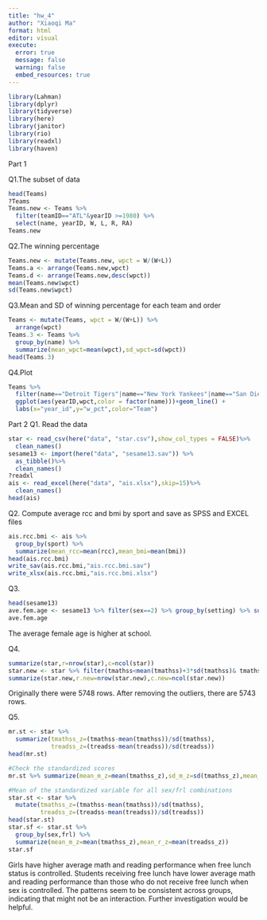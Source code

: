 ---
title: "hw_4"
author: "Xiaoqi Ma"
format: html
editor: visual
execute: 
  error: true
  message: false
  warning: false
  embed_resources: true
---

```{r}
library(Lahman)
library(dplyr)
library(tidyverse)
library(here)
library(janitor)
library(rio)
library(readxl)
library(haven)
```

Part 1

Q1.The subset of data

```{r}
head(Teams)
?Teams
Teams.new <- Teams %>%
  filter(teamID=="ATL"&yearID >=1980) %>%
  select(name, yearID, W, L, R, RA)
Teams.new
```

Q2.The winning percentage

```{r}
Teams.new <- mutate(Teams.new, wpct = W/(W+L))
Teams.a <- arrange(Teams.new,wpct)
Teams.d <- arrange(Teams.new,desc(wpct))
mean(Teams.new$wpct)
sd(Teams.new$wpct)
```

Q3.Mean and SD of winning percentage for each team and order

```{r}
Teams <- mutate(Teams, wpct = W/(W+L)) %>%
  arrange(wpct)
Teams.3 <- Teams %>% 
  group_by(name) %>%
  summarize(mean_wpct=mean(wpct),sd_wpct=sd(wpct)) 
head(Teams.3)


```

Q4.Plot

```{r}
Teams %>%
  filter(name=="Detroit Tigers"|name=="New York Yankees"|name=="San Diego Padres")%>%
  ggplot(aes(yearID,wpct,color = factor(name)))+geom_line() +
  labs(x="year_id",y="w_pct",color="Team")

```

Part 2 Q1. Read the data

```{r}
star <- read_csv(here("data", "star.csv"),show_col_types = FALSE)%>%
  clean_names()
sesame13 <- import(here("data", "sesame13.sav")) %>% 
  as_tibble()%>%
  clean_names()
?readxl
ais <- read_excel(here("data", "ais.xlsx"),skip=15)%>%
  clean_names()
head(ais)
```

Q2. Compute average rcc and bmi by sport and save as SPSS and EXCEL files

```{r}
ais.rcc.bmi <- ais %>% 
  group_by(sport) %>%
  summarize(mean_rcc=mean(rcc),mean_bmi=mean(bmi)) 
head(ais.rcc.bmi)
write_sav(ais.rcc.bmi,"ais.rcc.bmi.sav")
write_xlsx(ais.rcc.bmi,"ais.rcc.bmi.xlsx")
```

Q3.

```{r}
head(sesame13)
ave.fem.age <- sesame13 %>% filter(sex==2) %>% group_by(setting) %>% summarize(mean_age=mean(age))
ave.fem.age
```

The average female age is higher at school.

Q4.

```{r}
summarize(star,r=nrow(star),c=ncol(star))
star.new <- star %>% filter(tmathss<mean(tmathss)+3*sd(tmathss)& tmathss>mean(tmathss)-3*sd(tmathss))
summarize(star.new,r.new=nrow(star.new),c.new=ncol(star.new))
```

Originally there were 5748 rows. After removing the outliers, there are 5743 rows.

Q5.

```{r}
mr.st <- star %>%
  summarize(tmathss_z=(tmathss-mean(tmathss))/sd(tmathss),
            treadss_z=(treadss-mean(treadss))/sd(treadss))
head(mr.st)

#Check the standardized scores
mr.st %>% summarize(mean_m_z=mean(tmathss_z),sd_m_z=sd(tmathss_z),mean_r_z=mean(treadss_z),sd_r_z=sd(treadss_z))

#Mean of the standardized variable for all sex/frl combinations
star.st <- star %>%
  mutate(tmathss_z=(tmathss-mean(tmathss))/sd(tmathss),
         treadss_z=(treadss-mean(treadss))/sd(treadss))
head(star.st)
star.sf <- star.st %>%
  group_by(sex,frl) %>%
  summarize(mean_m_z=mean(tmathss_z),mean_r_z=mean(treadss_z))
star.sf

```

Girls have higher average math and reading performance when free lunch status is controlled. Students receiving free lunch have lower average math and reading performance than those who do not receive free lunch when sex is controlled. The patterns seem to be consistent across groups, indicating that might not be an interaction. Further investigation would be helpful.
